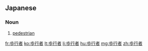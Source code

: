 {{also|步行者}}
==Japanese==
{{ja-kanjitab|ほ|こう|しゃ|yomi=on}}

===Noun===
{{ja-noun|ほこうしゃ}}

# [[pedestrian]]

[[fr:歩行者]]
[[ko:歩行者]]
[[lt:歩行者]]
[[li:歩行者]]
[[hu:歩行者]]
[[mg:歩行者]]
[[zh:歩行者]]